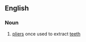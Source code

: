 ==English==

===Noun===
{{en-plural noun}}

# {{context|dated|lang=en}} [[pliers]] once used to extract [[teeth]]